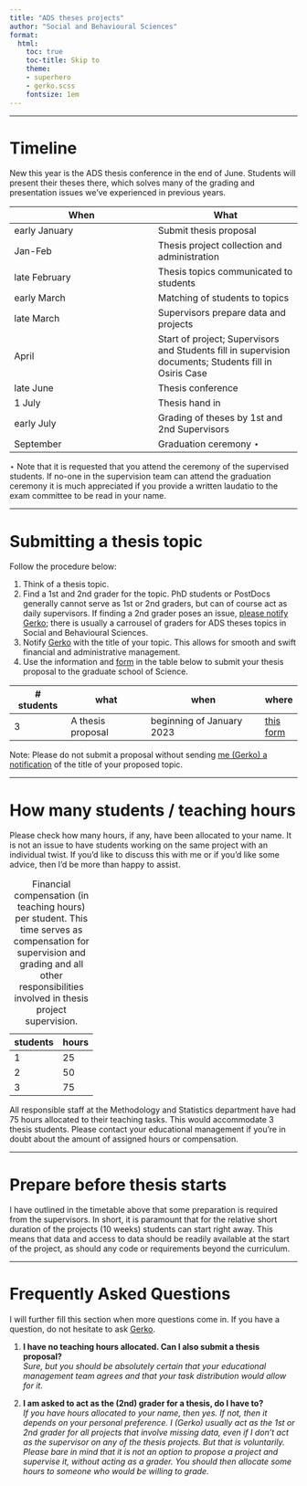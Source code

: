 ```yaml
---
title: "ADS theses projects"
author: "Social and Behavioural Sciences"
format: 
  html:
    toc: true
    toc-title: Skip to
    theme: 
    - superhero
    - gerko.scss
    fontsize: 1em
---
```


---

# Timeline
New this year is the ADS thesis conference in the end of June. Students will present their theses there, which solves many of the grading and presentation issues we've experienced in previous years. 

| When | What |
|------|------|
|   early January   | Submit thesis proposal     |
| Jan-Feb | Thesis project collection and administration |
| late February    |    Thesis topics communicated to students  |
|  early March    |  Matching of students to topics    |
|   late March   |  Supervisors prepare data and projects    |
|   April   | Start of project; Supervisors and Students fill in supervision documents; Students fill in Osiris Case     |
| late June | Thesis conference |
| 1 July | Thesis hand in |
| early July | Grading of theses by 1st and 2nd Supervisors |
| September  |  Graduation ceremony $\star$ |

$\star$ Note that it is requested that you attend the ceremony of the supervised students. If no-one in the supervision team can attend the graduation ceremony it is much appreciated if you provide a written laudatio to the exam committee to be read in your name. 

---

# Submitting a thesis topic

Follow the procedure below:

1.  Think of a thesis topic.
2.  Find a 1st and 2nd grader for the topic. PhD students or PostDocs generally cannot serve as 1st or 2nd graders, but can of course act as daily supervisors. If finding a 2nd grader poses an issue, [please notify Gerko](mailto:G.Vink@uu.nl?subject=ADS Thesis grading); there is usually a carrousel of graders for ADS theses topics in Social and Behavioural Sciences.
3.  Notify [Gerko](mailto:G.Vink@uu.nl?subject=Thesis project proposed) with the title of your topic. This allows for smooth and swift financial and administrative management.
4.  Use the information and [form](https://survey.uu.nl/jfe/form/SV_eWnQIj2ppzdt2Vo) in the table below to submit your thesis proposal to the graduate school of Science.

| \# students | what              | when                      | where |
|-------------|-------------------|---------------------------| ----- |
| 3           | A thesis proposal | beginning of January 2023 | [this form](https://survey.uu.nl/jfe/form/SV_eWnQIj2ppzdt2Vo) |

Note: Please do not submit a proposal without sending [me (Gerko) a notification](mailto:G.Vink@uu.nl?subject=Thesis project proposed) of the title of your proposed topic. 

---

# How many students / teaching hours
Please check how many hours, if any, have been allocated to your name. It is not an issue to have students working on the same project with an individual twist. If you'd like to discuss this with me or if you'd like some advice, then I'd be more than happy to assist. 

| students | hours |
|----------|-------|
| 1        | 25    |
| 2        | 50    |
| 3        | 75    |

: Financial compensation (in teaching hours) per student. This time serves as compensation for supervision and grading and all other responsibilities involved in thesis project supervision.

All responsible staff at the Methodology and Statistics department have had 75 hours allocated to their teaching tasks. This would accommodate 3 thesis students. Please contact your educational management if you're in doubt about the amount of assigned hours or compensation. 

---

# Prepare before thesis starts

I have outlined in the timetable above that some preparation is required from the supervisors. In short, it is paramount that for the relative short duration of the projects (10 weeks) students can start right away. This means that data and access to data should be readily available at the start of the project, as should any code or requirements beyond the curriculum. 

---

# Frequently Asked Questions

I will further fill this section when more questions come in. If you have a question, do not hesitate to ask [Gerko](mailto:G.Vink@uu.nl?subject=Question about ADS theses).

1. **I have no teaching hours allocated. Can I also submit a thesis proposal?** <br> *Sure, but you should be absolutely certain that your educational management team agrees and that your task distribution would allow for it.*

2. **I am asked to act as the (2nd) grader for a thesis, do I have to?** <br> *If you have hours allocated to your name, then yes. If not, then it depends on your personal preference. I (Gerko) usually act as the 1st or 2nd grader for all projects that involve missing data, even if I don't act as the supervisor on any of the thesis projects. But that is voluntarily. Please bare in mind that it is not an option to propose a project and supervise it, without acting as a grader. You should then allocate some hours to someone who would be willing to grade.*

